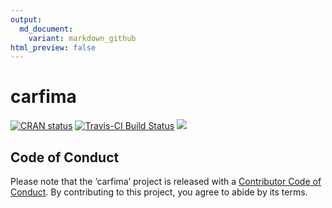 ```yaml
---
output:
  md_document:
    variant: markdown_github
html_preview: false
---
```


# carfima
[![CRAN status](https://www.r-pkg.org/badges/version/carfima?color=green)](https://cran.r-project.org/package=carfima)
[![Travis-CI Build Status](https://travis-ci.org/kisungyou/carfima.svg?branch=master)](https://travis-ci.org/kisungyou/carfima)
[![](https://cranlogs.r-pkg.org/badges/carfima)](https://cran.r-project.org/package=carfima)


## Code of Conduct
Please note that the 'carfima' project is released with a [Contributor Code of Conduct](CODE_OF_CONDUCT.md). By contributing to this project, you agree to abide by its terms.